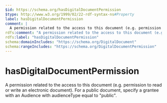 ```yaml
---
$id: https://schema.org/hasDigitalDocumentPermission
$type: http://www.w3.org/1999/02/22-rdf-syntax-ns#Property
label: hasDigitalDocumentPermission
comment: |
  A permission related to the access to this document (e.g. permission to read or write an electronic document). For a public document, specify a grantee with an Audience with audienceType equal to "public".
rdfs:comment: "A permission related to the access to this document (e.g. permission to read or write an electronic document). For a public document, specify a grantee with an Audience with audienceType equal to \"public\"."
rdfs:label: "hasDigitalDocumentPermission"
schema:domainIncludes: "https://schema.org/DigitalDocument"
schema:rangeIncludes: "https://schema.org/DigitalDocumentPermission"
---
```


# hasDigitalDocumentPermission

A permission related to the access to this document (e.g. permission to read or write an electronic document). For a public document, specify a grantee with an Audience with audienceType equal to "public".

